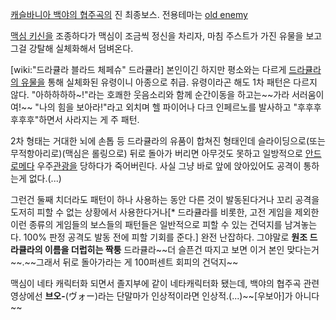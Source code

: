 [[캐슬바니아 백야의 협주곡]]의 진 최종보스. 전용테마는 [http://www.youtube.com/watch?v=c2mgeK3uifI&feature=youtube_gdata_player old enemy]

[[맥심 키신]]을 조종하다가 맥심이 조금씩 정신을 차리자, 마침 주스트가 가진 유물을 보고 그걸 강탈해 실체화해서 덤벼온다.

[wiki:"드라큘라 블라드 체페슈" 드라큘라] 본인이긴 하지만 평소와는 다르게 [[드라큘라의 유물]]을 통해 실체화된 유령이니 아종으로 취급. 유령이라곤 해도 1차 패턴은 다르지 않다. "아하하하하~!"라는 호쾌한 웃음소리와 함께 순간이동을 하고는~~가라 서러움이여!~~ "나의 힘을 보아라!"라고 외치며 헬 파이어나 다크 인페르노를 발사하고 "후후후후후후"하면서 사라지는 게 주 패턴.

2차 형태는 거대한 뇌에 손톱 등 드라큘라의 유품이 합쳐진 형태인데 슬라이딩으로(또는 무적항아리로)(맥심은 롤링으로) 뒤로 돌아가 버리면 아무것도 못하고 일방적으로 [[안드로메다]] 우주[[관광]]을 당하다가 죽어버린다. 사실 그냥 바로 앞에 앉아있어도 공격이 통하는게 없다.(...)

그런건 둘째 치더라도 패턴이 하나 사용하는 동안 다른 것이 발동된다거나 꼬리 공격을 도저히 피할 수 없는 상황에서 사용한다거나[* 드라큘라를 비롯한, 고전 게임을 제외한 이런 종류의 게임들의 보스들의 패턴들은 일반적으로 피할 수 있는 건덕지를 남겨놓는다. 100% 판정 공격도 발동 전에 피할 기회를 준다.] 완전 난잡하다. 그야말로 '''원조 드라큘라의 이름을 더럽히는 짝퉁''' 드라큘라~~더 슬픈건 따지고 보면 이거 본인 맞다는거~~.~~그래서 뒤로 돌아가라는 게 100퍼센트 회피의 건덕지~~

맥심이 네타 캐릭터화 되면서 졸지부에 같이 네타캐릭터화 됐는데, 백야의 협주곡 관련 영상에선 '''브오-'''(ヴォー)라는 단말마가 인상적이라면 인상적.(...)~~[우보아]가 아니다~~
